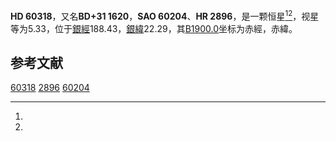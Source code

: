 {{Starbox begin
| name = HD 60318
}}
{{Starbox observe
| epoch = [[J2000.0|J2000.0]]
| constell = {{星座名待查}}<ref name=SIMBAD>{{cite web
 | url=http://simbad.u-strasbg.fr/simbad/sim-id?Ident=HR+2896
 | title =Pulsating variable Star
 | publisher=Centre de Données astronomiques de Strasbourg
 | work=SIMBAD
 | accessdate=2012-07-13}}</ref><ref name=DATA>{{cite web
 | url=http://vizier.u-strasbg.fr/viz-bin/VizieR-5?-out.add=.&-source=5050&-corr=PK=HR&-out.max=9999&HR=2896
 | title=VizieR Detailed Page
 | accessdate=2012-07-13
 | archive-date=2016-03-05
 | archive-url=https://web.archive.org/web/20160305005858/http://vizier.u-strasbg.fr/viz-bin/VizieR-5?-out.add=.&-source=5050&-corr=PK=HR&-out.max=9999&HR=2896
 | dead-url=no
 }}</ref>
| 星官 = 
| ra = {{RA|7|35|8.7}}<ref name=SIMBAD /><ref name=DATA />
| dec = {{DEC|+30|57|40}}<ref name=SIMBAD /><ref name=DATA />
| appmag_v = 5.33<ref name=SIMBAD /><ref name=DATA />
}}
{{Starbox character
| class = K0III<ref name=SIMBAD /><ref name=DATA />
| b-v = 1.01<ref name=SIMBAD /><ref name=DATA />
| u-b = 0.85<ref name=SIMBAD /><ref name=DATA />
| r-i = <ref name=SIMBAD /><ref name=DATA />
| variable = 
}}
{{Starbox astrometry
| radial_v = 0.85
| prop_mo_ra = -6
| parallax = 0.003
| p_error =
}}
{{Starbox catalog
| names =BD+31 1620，[[SAO星表|SAO]] 60204，[[HD星表|HD]] 60318，[[HR星表|HR]] 2896}}
{{Starbox reference |Simbad=HR+2896}}
{{Starbox end}}

'''HD 60318'''，又名'''BD+31 1620'''，'''SAO 60204'''、'''HR 2896'''，是一颗恒星<ref name=SIMBAD /><ref name=DATA />，视星等为5.33，位于[[銀道座標系|銀經]]188.43，[[銀道座標系|銀緯]]22.29，其[[B1900.0|B1900.0]]坐标为赤經{{RA|7|28|47.5}}，赤緯{{DEC|+31|22.29|42}}。

== 参考文献 ==
{{reflist}}

{{star-stub}}

[[Category:HD和HDE天體|60318]]
[[Category:HR天體|2896]]
[[Category:SAO天體|60204]]